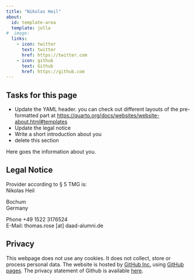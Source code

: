 ```yaml
---
title: "Nikolas Heil"
about:
  id: template-area
  template: jolla
#  image: 
  links:
    - icon: twitter
      text: twitter
      href: https://twitter.com
    - icon: github
      text: Github
      href: https://github.com
---
```


## Tasks for this page

* Update the YAML header. you can check out different layouts of the pre-formatted part at <https://quarto.org/docs/websites/website-about.html#templates>
* Update the legal notice
* Write a short introduction about you
* delete this section


:::{#template-area}

Here goes the information about you. 

:::

## Legal Notice

Provider according to § 5 TMG is:  
Nikolas Heil

Bochum  
Germany  

Phone +49 1522 3176524  
E-Mail: thomas.rose [at] daad-alumni.de

## Privacy

This webpage does not use any cookies. It does not collect, store or process personal data. The website is hosted by [GitHub Inc.](https://github.com/) using [GitHub pages](https://docs.github.com/en/pages/getting-started-with-github-pages/about-github-pages). The privacy statement of Github is available [here](https://docs.github.com/en/site-policy/privacy-policies/github-privacy-statement){target="_blank"}. 
